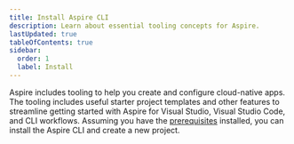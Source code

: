 ```yaml
---
title: Install Aspire CLI
description: Learn about essential tooling concepts for Aspire.
lastUpdated: true
tableOfContents: true
sidebar:
  order: 1
  label: Install
---
```



Aspire includes tooling to help you create and configure cloud-native apps. The tooling includes useful starter project templates and other features to streamline getting started with Aspire for Visual Studio, Visual Studio Code, and CLI workflows. Assuming you have the [prerequisites](./prerequisites) installed, you can install the Aspire CLI and create a new project.

<InstallAspireCLI />
